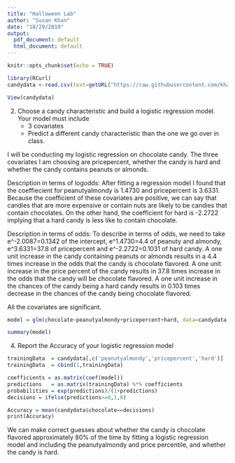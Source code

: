 ```yaml
---
title: "Halloween Lab"
author: "Susan Khan"
date: "10/29/2019"
output:
  pdf_document: default
  html_document: default
---
```


```r
knitr::opts_chunk$set(echo = TRUE)
```

```r
library(RCurl)
candydata <-read.csv(text=getURL("https://raw.githubusercontent.com/khan62s/data/master/candy-power-ranking/candy-data.csv"))

View(candydata)

```

2. Choose a candy characteristic and build a logistic regression model. Your model must include
	- 3 covariates
	- Predict a different candy characteristic than the one we go over in class.
	
I will be conducting my logistic regression on chocolate candy. The three covariates I am choosing are pricepercent, whether the candy is hard and whether the candy contains peanuts or almonds.

Description in terms of logodds:
After fitting a regression model I found that the coeffiecient for peanutyalmondy is 1.4730 and pricepercent is 3.6331. Because the coefficient of these covariates are positive, we can say that candies that are more expensive or contain nuts are likely to be candies that contain chocolates. On the other hand, the coefficient for hard is -2.2722 implying that a hard candy is less like to contain chocolate.

Description in terms of odds:
To describe in terms of odds, we need to take e^-2.0087=0.1342 of the intercept, e^1.4730=4.4 of peanuty and almondy, e^3.6331=37.8 of pricepercent and e^-2.2722=0.1031 of hard candy. A one unit increase in the candy containing peanuts or almonds results in a 4.4 times increase in the odds that the candy is chocolate flavored. A one unit increase in the price percent of the candy results in 37.8 times increase in the odds that the candy will be chocolate flavored. A one unit increase in the chances of the candy being a hard candy results in 0.103 times decrease in the chances of the candy being chocolate flavored.

All the covariates are significant.


```r
model = glm(chocolate~peanutyalmondy+pricepercent+hard, data=candydata, family=binomial)

summary(model)

```


4. Report the Accuracy of your logistic regression model

```r
trainingData  = candydata[,c('peanutyalmondy','pricepercent','hard')]
trainingData  = cbind(1,trainingData)

coefficients = as.matrix(coef(model))
predictions   = as.matrix(trainingData) %*% coefficients
probabilities = exp(predictions)/(1+predictions)
decisions = ifelse(predictions>=0,1,0)

Accuracy = mean(candydata$chocolate==decisions)
print(Accuracy)


```

We can make correct guesses about whether the candy is chocolate flavored approximately 80% of the time by fitting a logistic regression model and including the peanutyalmondy and price percentile, and whether the candy is hard.